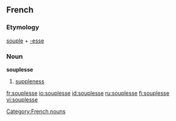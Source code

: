 ==French==
===Etymology===
[[souple]] + [[-esse]]

===Noun===
'''souplesse''' {{f}}
#[[suppleness]]

[[Category:French nouns]]

[[fr:souplesse]]
[[io:souplesse]]
[[id:souplesse]]
[[ru:souplesse]]
[[fi:souplesse]]
[[vi:souplesse]]